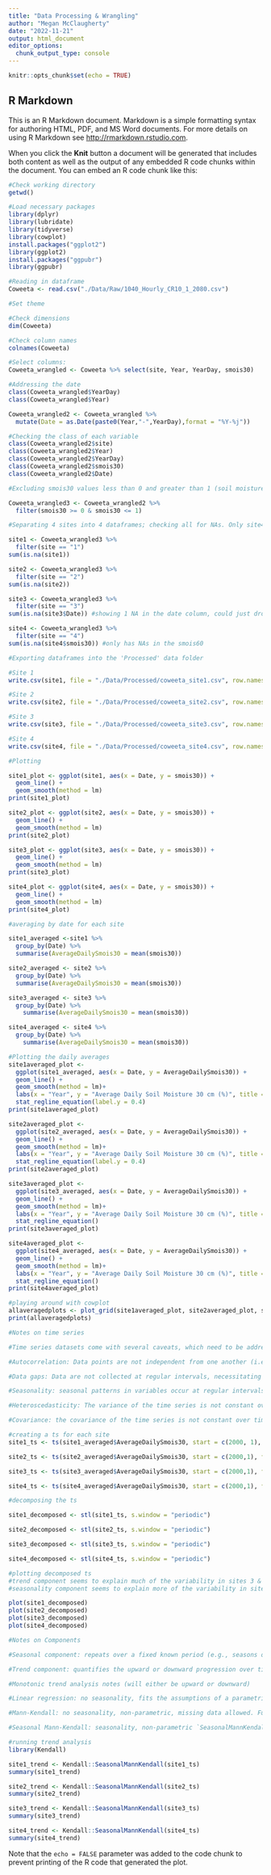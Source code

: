 ```yaml
---
title: "Data Processing & Wrangling"
author: "Megan McClaugherty"
date: "2022-11-21"
output: html_document
editor_options: 
  chunk_output_type: console
---
```


```r
knitr::opts_chunk$set(echo = TRUE)
```

## R Markdown

This is an R Markdown document. Markdown is a simple formatting syntax for authoring HTML, PDF, and MS Word documents. For more details on using R Markdown see <http://rmarkdown.rstudio.com>.

When you click the **Knit** button a document will be generated that includes both content as well as the output of any embedded R code chunks within the document. You can embed an R code chunk like this:

```r
#Check working directory
getwd()

#Load necessary packages
library(dplyr)
library(lubridate)
library(tidyverse)
library(cowplot)
install.packages("ggplot2")
library(ggplot2)
install.packages("ggpubr")
library(ggpubr)

#Reading in dataframe
Coweeta <- read.csv("./Data/Raw/1040_Hourly_CR10_1_2080.csv")

#Set theme

```

```r
#Check dimensions
dim(Coweeta)

#Check column names
colnames(Coweeta)

#Select columns:
Coweeta_wrangled <- Coweeta %>% select(site, Year, YearDay, smois30)
```

```r
#Addressing the date
class(Coweeta_wrangled$YearDay)
class(Coweeta_wrangled$Year)

Coweeta_wrangled2 <- Coweeta_wrangled %>% 
  mutate(Date = as.Date(paste0(Year,"-",YearDay),format = "%Y-%j"))
```

```r
#Checking the class of each variable
class(Coweeta_wrangled2$site)
class(Coweeta_wrangled2$Year)
class(Coweeta_wrangled2$YearDay)
class(Coweeta_wrangled2$smois30)
class(Coweeta_wrangled2$Date)
```

```r
#Excluding smois30 values less than 0 and greater than 1 (soil moisture expressed as percent water content)

Coweeta_wrangled3 <- Coweeta_wrangled2 %>% 
  filter(smois30 >= 0 & smois30 <= 1)

```

```r
#Separating 4 sites into 4 dataframes; checking all for NAs. Only site4 has NAs but it's only in the smois60 so we could just plan to use the smois 30 data instead? 

site1 <- Coweeta_wrangled3 %>% 
  filter(site == "1")
sum(is.na(site1))

site2 <- Coweeta_wrangled3 %>% 
  filter(site == "2")
sum(is.na(site2))

site3 <- Coweeta_wrangled3 %>% 
  filter(site == "3")
sum(is.na(site3$Date)) #showing 1 NA in the date column, could just drop the date? 

site4 <- Coweeta_wrangled3 %>% 
  filter(site == "4")
sum(is.na(site4$smois30)) #only has NAs in the smois60


```

```r
#Exporting dataframes into the 'Processed' data folder

#Site 1
write.csv(site1, file = "./Data/Processed/coweeta_site1.csv", row.names = FALSE)

#Site 2
write.csv(site2, file = "./Data/Processed/coweeta_site2.csv", row.names = FALSE)

#Site 3
write.csv(site3, file = "./Data/Processed/coweeta_site3.csv", row.names = FALSE)

#Site 4
write.csv(site4, file = "./Data/Processed/coweeta_site4.csv", row.names = FALSE)

```

```r
#Plotting 

site1_plot <- ggplot(site1, aes(x = Date, y = smois30)) +
  geom_line() +
  geom_smooth(method = lm)
print(site1_plot)

site2_plot <- ggplot(site2, aes(x = Date, y = smois30)) +
  geom_line() +
  geom_smooth(method = lm)
print(site2_plot)

site3_plot <- ggplot(site3, aes(x = Date, y = smois30)) +
  geom_line() +
  geom_smooth(method = lm)
print(site3_plot)

site4_plot <- ggplot(site4, aes(x = Date, y = smois30)) +
  geom_line() +
  geom_smooth(method = lm)
print(site4_plot)

```


```r
#averaging by date for each site

site1_averaged <-site1 %>% 
  group_by(Date) %>% 
  summarise(AverageDailySmois30 = mean(smois30))

site2_averaged <- site2 %>% 
  group_by(Date) %>% 
  summarise(AverageDailySmois30 = mean(smois30))

site3_averaged <- site3 %>% 
  group_by(Date) %>% 
    summarise(AverageDailySmois30 = mean(smois30))

site4_averaged <- site4 %>% 
  group_by(Date) %>% 
    summarise(AverageDailySmois30 = mean(smois30))

```

```r
#Plotting the daily averages
site1averaged_plot <- 
  ggplot(site1_averaged, aes(x = Date, y = AverageDailySmois30)) +
  geom_line() +
  geom_smooth(method = lm)+
  labs(x = "Year", y = "Average Daily Soil Moisture 30 cm (%)", title = "Site 1") +
  stat_regline_equation(label.y = 0.4)
print(site1averaged_plot)

site2averaged_plot <- 
  ggplot(site2_averaged, aes(x = Date, y = AverageDailySmois30)) +
  geom_line() +
  geom_smooth(method = lm)+
  labs(x = "Year", y = "Average Daily Soil Moisture 30 cm (%)", title = "Site 2") +
  stat_regline_equation(label.y = 0.4)
print(site2averaged_plot)

site3averaged_plot <- 
  ggplot(site3_averaged, aes(x = Date, y = AverageDailySmois30)) +
  geom_line() +
  geom_smooth(method = lm)+
  labs(x = "Year", y = "Average Daily Soil Moisture 30 cm (%)", title = "Site 3") +
  stat_regline_equation()
print(site3averaged_plot)

site4averaged_plot <- 
  ggplot(site4_averaged, aes(x = Date, y = AverageDailySmois30)) +
  geom_line() +
  geom_smooth(method = lm)+
  labs(x = "Year", y = "Average Daily Soil Moisture 30 cm (%)", title = "Site 4") +
  stat_regline_equation()
print(site4averaged_plot)

#playing around with cowplot
allaveragedplots <- plot_grid(site1averaged_plot, site2averaged_plot, site3averaged_plot, site4averaged_plot)
print(allaveragedplots)

```

```r
#Notes on time series

#Time series datasets come with several caveats, which need to be addressed in order to effectively model the system. A few common challenges that arise (and can occur together within a single dataset) are: 

#Autocorrelation: Data points are not independent from one another (i.e., the measurement at a given time point is dependent on previous time point(s)) - still only looking at one variable, just at different points in time

#Data gaps: Data are not collected at regular intervals, necessitating *interpolation* between measurements.

#Seasonality: seasonal patterns in variables occur at regular intervals, impeding clear interpretation of a monotonic (unidirectional) trend. relatively SHORT intervals (ex: dry vs wet seasons)

#Heteroscedasticity: The variance of the time series is not constant over time

#Covariance: the covariance of the time series is not constant over time

#creating a ts for each site
site1_ts <- ts(site1_averaged$AverageDailySmois30, start = c(2000, 1), frequency = 365)

site2_ts <- ts(site2_averaged$AverageDailySmois30, start = c(2000,1), frequency = 365)

site3_ts <- ts(site3_averaged$AverageDailySmois30, start = c(2000,1), frequency = 365)

site4_ts <- ts(site4_averaged$AverageDailySmois30, start = c(2000,1), frequency = 365)

#decomposing the ts

site1_decomposed <- stl(site1_ts, s.window = "periodic")

site2_decomposed <- stl(site2_ts, s.window = "periodic")

site3_decomposed <- stl(site3_ts, s.window = "periodic")

site4_decomposed <- stl(site4_ts, s.window = "periodic")

#plotting decomposed ts
#trend component seems to explain much of the variability in sites 3 & 4
#seasonality component seems to explain more of the variability in sites 1 & 2

plot(site1_decomposed) 
plot(site2_decomposed)
plot(site3_decomposed)
plot(site4_decomposed)

#Notes on Components

#Seasonal component: repeats over a fixed known period (e.g., seasons of the year, months, days of the week, hour of the day)

#Trend component: quantifies the upward or downward progression over time. The trend component of a time series does not have to be monotonic.

```

```r
#Monotonic trend analysis notes (will either be upward or downward)

#Linear regression: no seasonality, fits the assumptions of a parametric test. Function: `lm`

#Mann-Kendall: no seasonality, non-parametric, missing data allowed. Function: `MannKendall()` (package: Kendall)

#Seasonal Mann-Kendall: seasonality, non-parametric `SeasonalMannKendall` (package: Kendall)

#running trend analysis
library(Kendall)

site1_trend <- Kendall::SeasonalMannKendall(site1_ts)
summary(site1_trend)

site2_trend <- Kendall::SeasonalMannKendall(site2_ts)
summary(site2_trend)

site3_trend <- Kendall::SeasonalMannKendall(site3_ts)
summary(site3_trend)

site4_trend <- Kendall::SeasonalMannKendall(site4_ts)
summary(site4_trend)

```


Note that the `echo = FALSE` parameter was added to the code chunk to prevent printing of the R code that generated the plot.

```r

```

